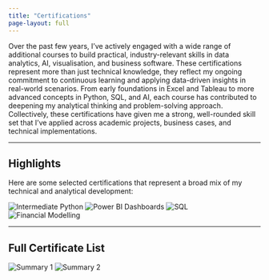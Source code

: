```yaml
---
title: "Certifications"
page-layout: full
---
```


Over the past few years, I’ve actively engaged with a wide range of additional courses to build practical, industry-relevant skills in data analytics, AI, visualisation, and business software. These certifications represent more than just technical knowledge, they reflect my ongoing commitment to continuous learning and applying data-driven insights in real-world scenarios. From early foundations in Excel and Tableau to more advanced concepts in Python, SQL, and AI, each course has contributed to deepening my analytical thinking and problem-solving approach. Collectively, these certifications have given me a strong, well-rounded skill set that I’ve applied across academic projects, business cases, and technical implementations.

---

##  Highlights

Here are some selected certifications that represent a broad mix of my technical and analytical development:

::: {.cert-grid}

![Intermediate Python](images/certifications/datacamp_python.png)
![Power BI Dashboards](images/certifications/powerbi.png)
![SQL](images/certifications/sql_joins.png)
![Financial Modelling](images/certifications/financial_modelling.png)

:::

---

## Full Certificate List

::: {.cert-grid}

![Summary 1](images/certifications/kubicle_summary1.png)
![Summary 2](images/certifications/kubicle_summary2.png)

:::